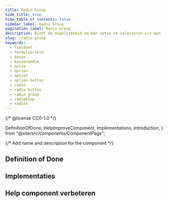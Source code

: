 ```yaml
---
title: Radio Group
hide_title: true
hide_table_of_contents: false
sidebar_label: Radio Group
pagination_label: Radio Group
description: Biedt de mogelijkheid om één optie te selecteren uit een lijst.
slug: /radio-group
keywords:
  - fieldset
  - formulierveld
  - keuze
  - keuzerondje
  - optie
  - opties
  - option
  - option button
  - radio
  - radio button
  - radio group
  - radioknop
  - radios
---
```


{/* @license CC0-1.0 */}

  DefinitionOfDone,
  HelpImproveComponent,
  Implementations,
  Introduction,
} from "@site/src/components/ComponentPage";

{/* Add name and description for the component */}


<Introduction component={component} headingLevel={1} description={description} />

## Definition of Done

<DefinitionOfDone component={component} headingLevel={3} />

## Implementaties

<Implementations component={component} headingLevel={3} />

## Help component verbeteren

<HelpImproveComponent component={component} headingLevel={3} />
